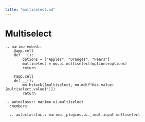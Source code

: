 ```yaml
---
title: "multiselect.md"
---
```


# Multiselect

```{eval-rst}
.. marimo-embed::
    @app.cell
    def __():
        options = ["Apples", "Oranges", "Pears"]
        multiselect = mo.ui.multiselect(options=options)
        return

    @app.cell
    def __():
        mo.hstack([multiselect, mo.md(f"Has value: {multiselect.value}")])
        return
```

```{eval-rst}
.. autoclass:: marimo.ui.multiselect
  :members:

  .. autoclasstoc:: marimo._plugins.ui._impl.input.multiselect
```
